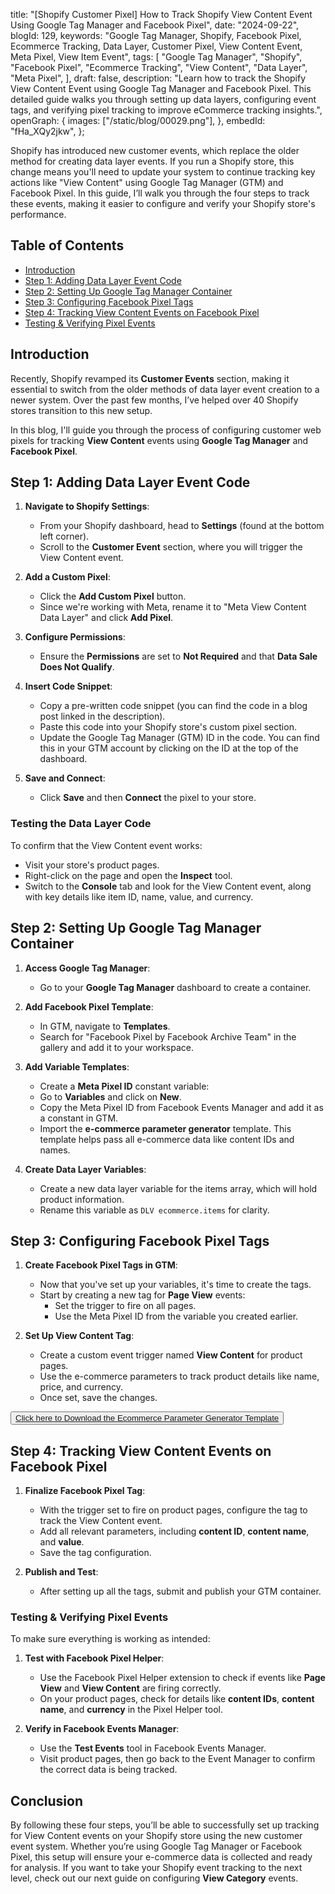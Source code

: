   title:
    "[Shopify Customer Pixel] How to Track Shopify View Content Event Using Google Tag Manager and Facebook Pixel",
  date: "2024-09-22",
  blogId: 129,
  keywords:
    "Google Tag Manager, Shopify, Facebook Pixel, Ecommerce Tracking, Data Layer, Customer Pixel, View Content Event, Meta Pixel, View Item Event",
  tags: [
    "Google Tag Manager",
    "Shopify",
    "Facebook Pixel",
    "Ecommerce Tracking",
    "View Content",
    "Data Layer",
    "Meta Pixel",
  ],
  draft: false,
  description:
    "Learn how to track the Shopify View Content Event using Google Tag Manager and Facebook Pixel. This detailed guide walks you through setting up data layers, configuring event tags, and verifying pixel tracking to improve eCommerce tracking insights.",
  openGraph: {
    images: ["/static/blog/00029.png"],
  },
  embedId: "fHa_XQy2jkw",
};

<BlogHeader metadata={metadata} />

Shopify has introduced new customer events, which replace the older method for creating data layer events. If you run a Shopify store, this change means you'll need to update your system to continue tracking key actions like "View Content" using Google Tag Manager (GTM) and Facebook Pixel. In this guide, I’ll walk you through the four steps to track these events, making it easier to configure and verify your Shopify store's performance.

## Table of Contents

- [Introduction](#introduction)
- [Step 1: Adding Data Layer Event Code](#step-1-adding-data-layer-event-code)
- [Step 2: Setting Up Google Tag Manager Container](#step-2-setting-up-google-tag-manager-container)
- [Step 3: Configuring Facebook Pixel Tags](#step-3-configuring-facebook-pixel-tags)
- [Step 4: Tracking View Content Events on Facebook Pixel](#step-4-tracking-view-content-events-on-facebook-pixel)
- [Testing & Verifying Pixel Events](#testing--verifying-pixel-events)

## Introduction

Recently, Shopify revamped its **Customer Events** section, making it essential to switch from the older methods of data layer event creation to a newer system. Over the past few months, I’ve helped over 40 Shopify stores transition to this new setup.

In this blog, I'll guide you through the process of configuring customer web pixels for tracking **View Content** events using **Google Tag Manager** and **Facebook Pixel**.

## Step 1: Adding Data Layer Event Code

1. **Navigate to Shopify Settings**:

   - From your Shopify dashboard, head to **Settings** (found at the bottom left corner).
   - Scroll to the **Customer Event** section, where you will trigger the View Content event.

2. **Add a Custom Pixel**:

   - Click the **Add Custom Pixel** button.
   - Since we're working with Meta, rename it to "Meta View Content Data Layer" and click **Add Pixel**.

3. **Configure Permissions**:

   - Ensure the **Permissions** are set to **Not Required** and that **Data Sale Does Not Qualify**.

4. **Insert Code Snippet**:

   - Copy a pre-written code snippet (you can find the code in a blog post linked in the description).
   - Paste this code into your Shopify store's custom pixel section.
   - Update the Google Tag Manager (GTM) ID in the code. You can find this in your GTM account by clicking on the ID at the top of the dashboard.

5. **Save and Connect**:
   - Click **Save** and then **Connect** the pixel to your store.

<DataLayerCodeBlock fileName="view_item.js" />

### Testing the Data Layer Code

To confirm that the View Content event works:

- Visit your store's product pages.
- Right-click on the page and open the **Inspect** tool.
- Switch to the **Console** tab and look for the View Content event, along with key details like item ID, name, value, and currency.

## Step 2: Setting Up Google Tag Manager Container

1. **Access Google Tag Manager**:

   - Go to your **Google Tag Manager** dashboard to create a container.

2. **Add Facebook Pixel Template**:

   - In GTM, navigate to **Templates**.
   - Search for "Facebook Pixel by Facebook Archive Team" in the gallery and add it to your workspace.

3. **Add Variable Templates**:

   - Create a **Meta Pixel ID** constant variable:
   - Go to **Variables** and click on **New**.
   - Copy the Meta Pixel ID from Facebook Events Manager and add it as a constant in GTM.
   - Import the **e-commerce parameter generator** template. This template helps pass all e-commerce data like content IDs and names.

4. **Create Data Layer Variables**:
   - Create a new data layer variable for the items array, which will hold product information.
   - Rename this variable as `DLV ecommerce.items` for clarity.

## Step 3: Configuring Facebook Pixel Tags

1. **Create Facebook Pixel Tags in GTM**:

   - Now that you've set up your variables, it's time to create the tags.
   - Start by creating a new tag for **Page View** events:
     - Set the trigger to fire on all pages.
     - Use the Meta Pixel ID from the variable you created earlier.

2. **Set Up View Content Tag**:
   - Create a custom event trigger named **View Content** for product pages.
   - Use the e-commerce parameters to track product details like name, price, and currency.
   - Once set, save the changes.

<Button className="p-6">
  <a href="/static/templates/Ecommerce-Parameter-Generator.tpl" download>
    Click here to Download the Ecommerce Parameter Generator Template
  </a>
</Button>

## Step 4: Tracking View Content Events on Facebook Pixel

1. **Finalize Facebook Pixel Tag**:

   - With the trigger set to fire on product pages, configure the tag to track the View Content event.
   - Add all relevant parameters, including **content ID**, **content name**, and **value**.
   - Save the tag configuration.

2. **Publish and Test**:
   - After setting up all the tags, submit and publish your GTM container.

### Testing & Verifying Pixel Events

To make sure everything is working as intended:

1. **Test with Facebook Pixel Helper**:

   - Use the Facebook Pixel Helper extension to check if events like **Page View** and **View Content** are firing correctly.
   - On your product pages, check for details like **content IDs**, **content name**, and **currency** in the Pixel Helper tool.

2. **Verify in Facebook Events Manager**:
   - Use the **Test Events** tool in Facebook Events Manager.
   - Visit product pages, then go back to the Event Manager to confirm the correct data is being tracked.

## Conclusion

By following these four steps, you’ll be able to successfully set up tracking for View Content events on your Shopify store using the new customer event system. Whether you’re using Google Tag Manager or Facebook Pixel, this setup will ensure your e-commerce data is collected and ready for analysis. If you want to take your Shopify event tracking to the next level, check out our next guide on configuring **View Category** events.
